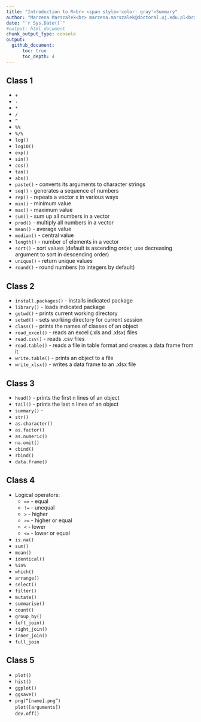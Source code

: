```yaml
---
title: "Introduction to R<br> <span style='color: gray'>Summary"
author: "Marzena Marszałek<br> marzena.marszalek@doctoral.uj.edu.pl<br>"
date: "`r Sys.Date()`"
#output: html_document
chunk_output_type: console
output:
  github_document:
      toc: true
      toc_depth: 4
---
```

## 


## Class 1
  
  - `+`  
  - `-`  
  - `*`  
  - `/`  
  - `^`  
  - `%%`  
  - `%/%`  
  - `log()`   
  - `log10()`   
  - `exp()`   
  - `sin()`  
  - `cos()`  
  - `tan()`     
  - `abs()`  
  - `paste()`   - converts its arguments to character strings
  - `seq()`   - generates a sequence of numbers
  - `rep()`   -  repeats a vector x in various ways
  - `min()` - minimum value
  - `max()`   - maximum value
  - `sum()`   - sum up all numbers in a vector
  - `prod()`    - multiply all numbers in a vector
  - `mean()`    - average value
  - `median()`    - central value
  - `length()`    - number of elements in a vector
  - `sort()`    - sort values (default is ascending order, use decreasing argument to sort in descending order)
  - `unique()`    - return unique values
  - `round()`   - round numbers (to integers by default)

## Class 2

  - `install.packages()` - installs indicated package
  - `library()` - loads indicated package
  - `getwd()`  - prints current working directory
  - `setwd()`  - sets working directory for current session
  - `class()`  - prints the names of classes of an object
  - `read_excel()`  - reads an excel (.xls and .xlsx) files 
  - `read.csv()`  - reads .csv files
  - `read.table()`  - reads a file in table format and creates a data frame from it
  - `write.table()`  - prints an object to a file
  - `write_xlsx()`  - writes a data frame to an .xlsx file


## Class 3

  - `head()`    - prints the first n lines of an object
  - `tail()`    -  prints the last n lines of an object
  - `summary()`   - 
  - `str()` 
  - `as.character()`
  - `as.factor()`
  - `as.numeric()`
  - `na.omit()`
  - `cbind()`
  - `rbind()`
  - `data.frame()`

## Class 4

  - Logical operators:
    -  `==`   - equal
    - `!=`    - unequal
    - `>`   - higher
    - `>=`    - higher or equal
    - `<`   - lower
    - `<=`    - lower or equal
  - `is.na()`
  - `sum()`
  - `mean()`
  - `identical()`
  - `%in%`
  - `which()`
  - `arrange()`
  - `select()`
  - `filter()`
  - `mutate()`
  - `summarise()` 
  - `count()`
  - `group_by()`
  - `left_join()`
  - `right_join()`
  - `inner_join()`
  - `full_join`
  
## Class 5

  - `plot()`
  - `hist()`
  - `ggplot()`
  - `ggsave()`
  - `png(“[name].png”)`  
`plot([arguments])`  
`dev.off()`